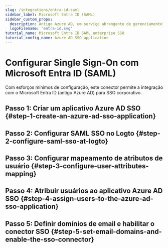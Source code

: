 ```yaml
---
slug: /integrations/entra-id-saml
sidebar_label: Microsoft Entra ID (SAML)
sidebar_custom_props:
  description: Antigo Azure AD, um serviço abrangente de gerenciamento de identidade baseado em nuvem.
  logoFilename: 'entra-id.svg'
tutorial_name: Microsoft Entra ID SAML enterprise SSO
tutorial_config_name: Azure AD SSO application
---
```




# Configurar Single Sign-On com Microsoft Entra ID (SAML)

Com esforços mínimos de configuração, este conector permite a integração com o Microsoft Entra ID (antigo Azure AD) para SSO corporativo.

<GuideTip />

## Passo 1: Criar um aplicativo Azure AD SSO \{#step-1-create-an-azure-ad-sso-application}

<Step1 />

## Passo 2: Configurar SAML SSO no Logto \{#step-2-configure-saml-sso-at-logto}

<Step2 />

## Passo 3: Configurar mapeamento de atributos de usuário \{#step-3-configure-user-attributes-mapping}

<Step3 />

## Passo 4: Atribuir usuários ao aplicativo Azure AD SSO \{#step-4-assign-users-to-the-azure-ad-sso-application}

<Step4 />

## Passo 5: Definir domínios de email e habilitar o conector SSO \{#step-5-set-email-domains-and-enable-the-sso-connector}

<Step5 />
